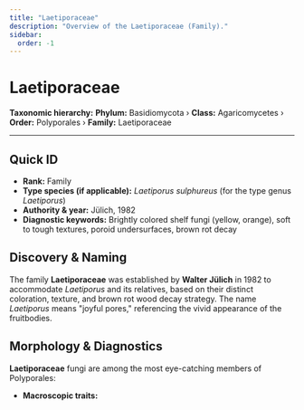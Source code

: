 ```yaml
---
title: "Laetiporaceae"
description: "Overview of the Laetiporaceae (Family)."
sidebar:
  order: -1
---
```



# Laetiporaceae <Badge variant="note" text="Family" />

**Taxonomic hierarchy:** **Phylum:** Basidiomycota › **Class:** Agaricomycetes › **Order:** Polyporales › **Family:** Laetiporaceae

---

## Quick ID
* **Rank:** Family  
* **Type species (if applicable):** _Laetiporus sulphureus_ (for the type genus _Laetiporus_)  
* **Authority & year:** Jülich, 1982  
* **Diagnostic keywords:** Brightly colored shelf fungi (yellow, orange), soft to tough textures, poroid undersurfaces, brown rot decay  

## Discovery & Naming
The family **Laetiporaceae** was established by **Walter Jülich** in 1982 to accommodate _Laetiporus_ and its relatives, based on their distinct coloration, texture, and brown rot wood decay strategy. The name _Laetiporus_ means "joyful pores," referencing the vivid appearance of the fruitbodies.

## Morphology & Diagnostics
**Laetiporaceae** fungi are among the most eye-catching members of Polyporales:

- **Macroscopic traits:**
  - Fruiting bodies are shelf-like or fan-shaped, often appearing in large overlapping clusters.
  - Caps are bright yellow, orange, or pinkish when fresh; surface smooth to finely hairy.
  - Pore surfaces are white to yellowish, with small round pores.
  - Flesh is soft and succulent when young, toughening with age.

- **Microscopic traits:**
  - Basidia are club-shaped, typically four-spored.
  - Spores are smooth, hyaline, ellipsoid to ovoid.
  - Clamp connections are absent.

**Synapomorphies** include vivid coloration, soft texture when young, poroid hymenophores, and brown rot decay.

## Phylogeny & Evolution
Molecular phylogenetic studies (ITS, LSU, rpb2) place **Laetiporaceae** as a distinct and cohesive group within Polyporales, specializing in brown rot decomposition.

**Simple text-based cladogram:**
```
Polyporales
 ├── Polyporaceae
 ├── Fomitopsidaceae
 └── Laetiporaceae
```
The family likely evolved adaptations for rapidly colonizing and decomposing standing dead trees and fallen trunks.

Primary genus:

- _Laetiporus_ (type genus and largest genus in the family)

## Ecology & Distribution
- **Habitat preferences:** Living or dead hardwoods and conifers; often appearing on trunks, branches, and stumps.
- **Substrates:** Primarily wood.
- **Trophic modes:** Saprotrophic and parasitic; causing brown rot in trees.

- **Geographic range:** Cosmopolitan; found in forests worldwide, particularly abundant in temperate zones.

Species often fruit in late spring through autumn after warm rains.

## Cultural & Economic Notes
**Laetiporaceae** fungi are important both ecologically and culturally:

- **Edibility:**
  - _Laetiporus sulphureus_ (chicken of the woods) is a **choice edible mushroom** when young, popular for its meaty texture and mild flavor.
  - Caution: Some individuals may experience gastrointestinal sensitivity.

- **Ecological importance:**
  - Important wood decomposers, facilitating nutrient recycling and forest dynamics.
  - Can weaken trees significantly through heartwood decay, leading to tree failures.

- **Scientific relevance:**
  - Model organisms for studying brown rot enzymatic pathways and rapid wood decay processes.

Their brilliant colors, culinary fame, and ecological dynamism make _Laetiporaceae_ a standout family within the fungal kingdom.

## Key References
1. Jülich, W. (1982). **Higher taxa of Basidiomycetes.** Bibliotheca Mycologica.  
2. Binder, M., & Hibbett, D. S. (2002). **Molecular systematics of Polyporales.** Mycologia.  
3. Kirk, P. M., et al. (2008). **Dictionary of the Fungi.** CABI.

---

<LinkButton href="#top" variant="minimal" icon="arrow-up">
  Back to top
</LinkButton>
